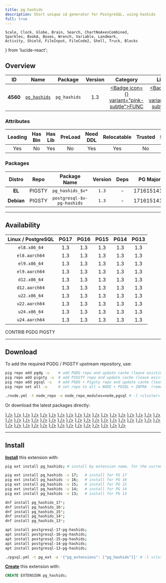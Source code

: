 ```yaml
---
title: pg_hashids
description: Short unique id generator for PostgreSQL, using hashids
full: true
---
```


    Scale, Clock, Globe, Brain, Search, ChartNoAxesCombined,
    Sparkles, BookA, Boxes, Wrench, Variable, Landmark,
    Activity, Shield, FileInput, FileCode2, Shell, Truck, Blocks
} from 'lucide-react';

## Overview

| <TooltipIconButton tooltip="Extension unique identifier" side="top">ID</TooltipIconButton> | <TooltipIconButton tooltip="Extension name" side="top">Name</TooltipIconButton> | <TooltipIconButton tooltip="Package name for installation" side="top">Package</TooltipIconButton> | <TooltipIconButton tooltip="Latest available extension version" side="top">Version</TooltipIconButton> | <TooltipIconButton tooltip="Extension category" side="top">Category</TooltipIconButton> | <TooltipIconButton tooltip="Open source license" side="top">License</TooltipIconButton> | <TooltipIconButton tooltip="Programming language" side="top">Lang</TooltipIconButton> |
|:--------:|:--------:|:----------:|:--------------:|:---------------------------------------:|:------------------------------------------------------:|:----:|
| **4560** | [`pg_hashids`](https://github.com/iCyberon/pg_hashids) | `pg_hashids` | 1.3 | <a href="/ext/func" className="no-underline"><Badge icon={<Variable />} variant="pink-subtle">FUNC</Badge></a> | <a href="/ext/list/license#mit" className="no-underline"><Badge icon={<Scale />} variant="blue-subtle">MIT</Badge></a> | <a href="/ext/list/lang#c"><Badge icon={<FileCode2 />} variant="blue-subtle">C</Badge></a> |

### Attributes

| <TooltipIconButton tooltip="The Primary Leading extension in the Package" side="top">Leading</TooltipIconButton> | <TooltipIconButton tooltip="Contains binary utils" side="top">Has Bin</TooltipIconButton> | <TooltipIconButton tooltip="Contains .so shared library files" side="top">Has Lib</TooltipIconButton> | <TooltipIconButton tooltip="Requires preloading via shared_preload_libraries" side="top">PreLoad</TooltipIconButton> | <TooltipIconButton tooltip="Requires CREATE EXTENSION DDL command" side="top">Need DDL</TooltipIconButton> | <TooltipIconButton tooltip="Can be installed in any schema" side="top">Relocatable</TooltipIconButton> | <TooltipIconButton tooltip="Can be created by non-superuser" side="top">Trusted</TooltipIconButton> | <TooltipIconButton tooltip="Schemas used by this extension" side="top">Schemas</TooltipIconButton> |
|:-------:|:-------:|:-------:|:-------:|:--------:|:-----------:|:-------:|:-------:|
| Yes | No | Yes | No | Yes | Yes | No | - |

### Packages

| <TooltipIconButton tooltip="Linux distribution family, EL or Debian" side="top">Distro</TooltipIconButton> | <TooltipIconButton tooltip="Package repository" side="top">Repo</TooltipIconButton> | <TooltipIconButton tooltip="The RPM/DEB Package Name Pattern (replace $v with real pg major)" side="top">Package Name</TooltipIconButton> | <TooltipIconButton tooltip="Latest package version" side="top">Version</TooltipIconButton> | <TooltipIconButton tooltip="RPM/DEB Package dependencies" side="top">Deps</TooltipIconButton> | <TooltipIconButton tooltip="Available in these PostgreSQL Major Versions" side="top">PG Major</TooltipIconButton> |
|:----------:|:--------:|:------------------------:|:-----------:|:------------:|:------------------:|
|   **EL**   | <Badge variant="amber-subtle"><span className="font-bold">PIGSTY</span></Badge> | `pg_hashids_$v*` | `1.3` | - | <Badge variant="green-subtle">17</Badge><Badge variant="green-subtle">16</Badge><Badge variant="green-subtle">15</Badge><Badge variant="green-subtle">14</Badge><Badge variant="green-subtle">13</Badge> |
| **Debian** | <Badge variant="amber-subtle"><span className="font-bold">PIGSTY</span></Badge> | `postgresql-$v-pg-hashids` | `1.3` | - | <Badge variant="green-subtle">17</Badge><Badge variant="green-subtle">16</Badge><Badge variant="green-subtle">15</Badge><Badge variant="green-subtle">14</Badge><Badge variant="green-subtle">13</Badge> |



------

## Availability

| <TooltipIconButton tooltip="Linux Distro Arch / PostgreSQL Major Version" side="top">Linux / PostgreSQL </TooltipIconButton> | **PG17** | **PG16** | **PG15** | **PG14** | **PG13** |
|:-----:|:-----:|:-----:|:-----:|:-----:|:-----:|
| `el8.x86_64` | <Badge variant="amber-subtle">1.3</Badge> | <Badge variant="amber-subtle">1.3</Badge> | <Badge variant="amber-subtle">1.3</Badge> | <Badge variant="amber-subtle">1.3</Badge> | <Badge variant="amber-subtle">1.3</Badge> |
| `el8.aarch64` | <Badge variant="amber-subtle">1.3</Badge> | <Badge variant="amber-subtle">1.3</Badge> | <Badge variant="amber-subtle">1.3</Badge> | <Badge variant="amber-subtle">1.3</Badge> | <Badge variant="amber-subtle">1.3</Badge> |
| `el9.x86_64` | <Badge variant="amber-subtle">1.3</Badge> | <Badge variant="amber-subtle">1.3</Badge> | <Badge variant="amber-subtle">1.3</Badge> | <Badge variant="amber-subtle">1.3</Badge> | <Badge variant="amber-subtle">1.3</Badge> |
| `el9.aarch64` | <Badge variant="amber-subtle">1.3</Badge> | <Badge variant="amber-subtle">1.3</Badge> | <Badge variant="amber-subtle">1.3</Badge> | <Badge variant="amber-subtle">1.3</Badge> | <Badge variant="amber-subtle">1.3</Badge> |
| `d12.x86_64` | <Badge variant="amber-subtle">1.3</Badge> | <Badge variant="amber-subtle">1.3</Badge> | <Badge variant="amber-subtle">1.3</Badge> | <Badge variant="amber-subtle">1.3</Badge> | <Badge variant="amber-subtle">1.3</Badge> |
| `d12.aarch64` | <Badge variant="amber-subtle">1.3</Badge> | <Badge variant="amber-subtle">1.3</Badge> | <Badge variant="amber-subtle">1.3</Badge> | <Badge variant="amber-subtle">1.3</Badge> | <Badge variant="amber-subtle">1.3</Badge> |
| `u22.x86_64` | <Badge variant="amber-subtle">1.3</Badge> | <Badge variant="amber-subtle">1.3</Badge> | <Badge variant="amber-subtle">1.3</Badge> | <Badge variant="amber-subtle">1.3</Badge> | <Badge variant="amber-subtle">1.3</Badge> |
| `u22.aarch64` | <Badge variant="amber-subtle">1.3</Badge> | <Badge variant="amber-subtle">1.3</Badge> | <Badge variant="amber-subtle">1.3</Badge> | <Badge variant="amber-subtle">1.3</Badge> | <Badge variant="amber-subtle">1.3</Badge> |
| `u24.x86_64` | <Badge variant="amber-subtle">1.3</Badge> | <Badge variant="amber-subtle">1.3</Badge> | <Badge variant="amber-subtle">1.3</Badge> | <Badge variant="amber-subtle">1.3</Badge> | <Badge variant="amber-subtle">1.3</Badge> |
| `u24.aarch64` | <Badge variant="amber-subtle">1.3</Badge> | <Badge variant="amber-subtle">1.3</Badge> | <Badge variant="amber-subtle">1.3</Badge> | <Badge variant="amber-subtle">1.3</Badge> | <Badge variant="amber-subtle">1.3</Badge> |

<Badge variant="green-subtle"><span className="font-black">CONTRIB</span></Badge> <Badge variant="blue-subtle"><span className="font-black">PGDG</span></Badge> <Badge variant="amber-subtle"><span className="font-black">PIGSTY</span></Badge>

------

## Download

To add the required PGDG / PIGSTY upstream repository, use:

```bash tab="pig"
pig repo add pgdg -u    # add PGDG repo and update cache (leave existing repos)
pig repo add pigsty -u  # add PIGSTY repo and update cache (leave existing repos)
pig repo add pgsql -u   # add PGDG + Pigsty repo and update cache (leave existing repos)
pig repo set all -u     # set repo to all = NODE + PGSQL + INFRA  (remove existing repos)
```
```bash tab="pigsty"
./node.yml -t node_repo -e node_repo_modules=node,pgsql # -l <cluster>
```

Or download the latest packages directly:

<Files>
    <Folder name="el8.x86_64">
        <a href="https://repo.pigsty.io/yum/pgsql/el8.x86_64/pg_hashids_17-1.3-1PIGSTY.el8.x86_64.rpm"><File name="pg_hashids_17-1.3-1PIGSTY.el8.x86_64.rpm" icon={<Package className="text-emerald-500" />} /></a>
        <a href="https://repo.pigsty.io/yum/pgsql/el8.x86_64/pg_hashids_16-1.3-1PIGSTY.el8.x86_64.rpm"><File name="pg_hashids_16-1.3-1PIGSTY.el8.x86_64.rpm" icon={<Package className="text-emerald-500" />} /></a>
        <a href="https://repo.pigsty.io/yum/pgsql/el8.x86_64/pg_hashids_15-1.3-1PIGSTY.el8.x86_64.rpm"><File name="pg_hashids_15-1.3-1PIGSTY.el8.x86_64.rpm" icon={<Package className="text-emerald-500" />} /></a>
        <a href="https://repo.pigsty.io/yum/pgsql/el8.x86_64/pg_hashids_14-1.3-1PIGSTY.el8.x86_64.rpm"><File name="pg_hashids_14-1.3-1PIGSTY.el8.x86_64.rpm" icon={<Package className="text-emerald-500" />} /></a>
        <a href="https://repo.pigsty.io/yum/pgsql/el8.x86_64/pg_hashids_13-1.3-1PIGSTY.el8.x86_64.rpm"><File name="pg_hashids_13-1.3-1PIGSTY.el8.x86_64.rpm" icon={<Package className="text-emerald-500" />} /></a>
    </Folder>
    <Folder name="el8.aarch64">
        <a href="https://repo.pigsty.io/yum/pgsql/el8.aarch64/pg_hashids_17-1.3-1PIGSTY.el8.aarch64.rpm"><File name="pg_hashids_17-1.3-1PIGSTY.el8.aarch64.rpm" icon={<Package className="text-orange-500" />} /></a>
        <a href="https://repo.pigsty.io/yum/pgsql/el8.aarch64/pg_hashids_16-1.3-1PIGSTY.el8.aarch64.rpm"><File name="pg_hashids_16-1.3-1PIGSTY.el8.aarch64.rpm" icon={<Package className="text-orange-500" />} /></a>
        <a href="https://repo.pigsty.io/yum/pgsql/el8.aarch64/pg_hashids_15-1.3-1PIGSTY.el8.aarch64.rpm"><File name="pg_hashids_15-1.3-1PIGSTY.el8.aarch64.rpm" icon={<Package className="text-orange-500" />} /></a>
        <a href="https://repo.pigsty.io/yum/pgsql/el8.aarch64/pg_hashids_14-1.3-1PIGSTY.el8.aarch64.rpm"><File name="pg_hashids_14-1.3-1PIGSTY.el8.aarch64.rpm" icon={<Package className="text-orange-500" />} /></a>
        <a href="https://repo.pigsty.io/yum/pgsql/el8.aarch64/pg_hashids_13-1.3-1PIGSTY.el8.aarch64.rpm"><File name="pg_hashids_13-1.3-1PIGSTY.el8.aarch64.rpm" icon={<Package className="text-orange-500" />} /></a>
    </Folder>
    <Folder name="el9.x86_64">
        <a href="https://repo.pigsty.io/yum/pgsql/el9.x86_64/pg_hashids_17-1.3-1PIGSTY.el9.x86_64.rpm"><File name="pg_hashids_17-1.3-1PIGSTY.el9.x86_64.rpm" icon={<Package className="text-emerald-500" />} /></a>
        <a href="https://repo.pigsty.io/yum/pgsql/el9.x86_64/pg_hashids_16-1.3-1PIGSTY.el9.x86_64.rpm"><File name="pg_hashids_16-1.3-1PIGSTY.el9.x86_64.rpm" icon={<Package className="text-emerald-500" />} /></a>
        <a href="https://repo.pigsty.io/yum/pgsql/el9.x86_64/pg_hashids_15-1.3-1PIGSTY.el9.x86_64.rpm"><File name="pg_hashids_15-1.3-1PIGSTY.el9.x86_64.rpm" icon={<Package className="text-emerald-500" />} /></a>
        <a href="https://repo.pigsty.io/yum/pgsql/el9.x86_64/pg_hashids_14-1.3-1PIGSTY.el9.x86_64.rpm"><File name="pg_hashids_14-1.3-1PIGSTY.el9.x86_64.rpm" icon={<Package className="text-emerald-500" />} /></a>
        <a href="https://repo.pigsty.io/yum/pgsql/el9.x86_64/pg_hashids_13-1.3-1PIGSTY.el9.x86_64.rpm"><File name="pg_hashids_13-1.3-1PIGSTY.el9.x86_64.rpm" icon={<Package className="text-emerald-500" />} /></a>
    </Folder>
    <Folder name="el9.aarch64">
        <a href="https://repo.pigsty.io/yum/pgsql/el9.aarch64/pg_hashids_17-1.3-1PIGSTY.el9.aarch64.rpm"><File name="pg_hashids_17-1.3-1PIGSTY.el9.aarch64.rpm" icon={<Package className="text-orange-500" />} /></a>
        <a href="https://repo.pigsty.io/yum/pgsql/el9.aarch64/pg_hashids_16-1.3-1PIGSTY.el9.aarch64.rpm"><File name="pg_hashids_16-1.3-1PIGSTY.el9.aarch64.rpm" icon={<Package className="text-orange-500" />} /></a>
        <a href="https://repo.pigsty.io/yum/pgsql/el9.aarch64/pg_hashids_15-1.3-1PIGSTY.el9.aarch64.rpm"><File name="pg_hashids_15-1.3-1PIGSTY.el9.aarch64.rpm" icon={<Package className="text-orange-500" />} /></a>
        <a href="https://repo.pigsty.io/yum/pgsql/el9.aarch64/pg_hashids_14-1.3-1PIGSTY.el9.aarch64.rpm"><File name="pg_hashids_14-1.3-1PIGSTY.el9.aarch64.rpm" icon={<Package className="text-orange-500" />} /></a>
        <a href="https://repo.pigsty.io/yum/pgsql/el9.aarch64/pg_hashids_13-1.3-1PIGSTY.el9.aarch64.rpm"><File name="pg_hashids_13-1.3-1PIGSTY.el9.aarch64.rpm" icon={<Package className="text-orange-500" />} /></a>
    </Folder>
    <Folder name="d12.x86_64">
        <a href="https://repo.pigsty.io/apt/pgsql/bookworm/pool/main/p/pg-hashids/postgresql-17-pg-hashids_1.3-1PIGSTY~bookworm_amd64.deb"><File name="postgresql-17-pg-hashids_1.3-1PIGSTY~bookworm_amd64.deb" icon={<Box className="text-emerald-500" />} /></a>
        <a href="https://repo.pigsty.io/apt/pgsql/bookworm/pool/main/p/pg-hashids/postgresql-16-pg-hashids_1.3-1PIGSTY~bookworm_amd64.deb"><File name="postgresql-16-pg-hashids_1.3-1PIGSTY~bookworm_amd64.deb" icon={<Box className="text-emerald-500" />} /></a>
        <a href="https://repo.pigsty.io/apt/pgsql/bookworm/pool/main/p/pg-hashids/postgresql-15-pg-hashids_1.3-1PIGSTY~bookworm_amd64.deb"><File name="postgresql-15-pg-hashids_1.3-1PIGSTY~bookworm_amd64.deb" icon={<Box className="text-emerald-500" />} /></a>
        <a href="https://repo.pigsty.io/apt/pgsql/bookworm/pool/main/p/pg-hashids/postgresql-14-pg-hashids_1.3-1PIGSTY~bookworm_amd64.deb"><File name="postgresql-14-pg-hashids_1.3-1PIGSTY~bookworm_amd64.deb" icon={<Box className="text-emerald-500" />} /></a>
        <a href="https://repo.pigsty.io/apt/pgsql/bookworm/pool/main/p/pg-hashids/postgresql-13-pg-hashids_1.3-1PIGSTY~bookworm_amd64.deb"><File name="postgresql-13-pg-hashids_1.3-1PIGSTY~bookworm_amd64.deb" icon={<Box className="text-emerald-500" />} /></a>
    </Folder>
    <Folder name="d12.aarch64">
        <a href="https://repo.pigsty.io/apt/pgsql/bookworm/pool/main/p/pg-hashids/postgresql-17-pg-hashids_1.3-1PIGSTY~bookworm_arm64.deb"><File name="postgresql-17-pg-hashids_1.3-1PIGSTY~bookworm_arm64.deb" icon={<Box className="text-orange-500" />} /></a>
        <a href="https://repo.pigsty.io/apt/pgsql/bookworm/pool/main/p/pg-hashids/postgresql-16-pg-hashids_1.3-1PIGSTY~bookworm_arm64.deb"><File name="postgresql-16-pg-hashids_1.3-1PIGSTY~bookworm_arm64.deb" icon={<Box className="text-orange-500" />} /></a>
        <a href="https://repo.pigsty.io/apt/pgsql/bookworm/pool/main/p/pg-hashids/postgresql-15-pg-hashids_1.3-1PIGSTY~bookworm_arm64.deb"><File name="postgresql-15-pg-hashids_1.3-1PIGSTY~bookworm_arm64.deb" icon={<Box className="text-orange-500" />} /></a>
        <a href="https://repo.pigsty.io/apt/pgsql/bookworm/pool/main/p/pg-hashids/postgresql-14-pg-hashids_1.3-1PIGSTY~bookworm_arm64.deb"><File name="postgresql-14-pg-hashids_1.3-1PIGSTY~bookworm_arm64.deb" icon={<Box className="text-orange-500" />} /></a>
        <a href="https://repo.pigsty.io/apt/pgsql/bookworm/pool/main/p/pg-hashids/postgresql-13-pg-hashids_1.3-1PIGSTY~bookworm_arm64.deb"><File name="postgresql-13-pg-hashids_1.3-1PIGSTY~bookworm_arm64.deb" icon={<Box className="text-orange-500" />} /></a>
    </Folder>
    <Folder name="u22.x86_64">
        <a href="https://repo.pigsty.io/apt/pgsql/jammy/pool/main/p/pg-hashids/postgresql-17-pg-hashids_1.3-1PIGSTY~jammy_amd64.deb"><File name="postgresql-17-pg-hashids_1.3-1PIGSTY~jammy_amd64.deb" icon={<Box className="text-emerald-500" />} /></a>
        <a href="https://repo.pigsty.io/apt/pgsql/jammy/pool/main/p/pg-hashids/postgresql-16-pg-hashids_1.3-1PIGSTY~jammy_amd64.deb"><File name="postgresql-16-pg-hashids_1.3-1PIGSTY~jammy_amd64.deb" icon={<Box className="text-emerald-500" />} /></a>
        <a href="https://repo.pigsty.io/apt/pgsql/jammy/pool/main/p/pg-hashids/postgresql-15-pg-hashids_1.3-1PIGSTY~jammy_amd64.deb"><File name="postgresql-15-pg-hashids_1.3-1PIGSTY~jammy_amd64.deb" icon={<Box className="text-emerald-500" />} /></a>
        <a href="https://repo.pigsty.io/apt/pgsql/jammy/pool/main/p/pg-hashids/postgresql-14-pg-hashids_1.3-1PIGSTY~jammy_amd64.deb"><File name="postgresql-14-pg-hashids_1.3-1PIGSTY~jammy_amd64.deb" icon={<Box className="text-emerald-500" />} /></a>
        <a href="https://repo.pigsty.io/apt/pgsql/jammy/pool/main/p/pg-hashids/postgresql-13-pg-hashids_1.3-1PIGSTY~jammy_amd64.deb"><File name="postgresql-13-pg-hashids_1.3-1PIGSTY~jammy_amd64.deb" icon={<Box className="text-emerald-500" />} /></a>
    </Folder>
    <Folder name="u22.aarch64">
        <a href="https://repo.pigsty.io/apt/pgsql/jammy/pool/main/p/pg-hashids/postgresql-17-pg-hashids_1.3-1PIGSTY~jammy_arm64.deb"><File name="postgresql-17-pg-hashids_1.3-1PIGSTY~jammy_arm64.deb" icon={<Box className="text-orange-500" />} /></a>
        <a href="https://repo.pigsty.io/apt/pgsql/jammy/pool/main/p/pg-hashids/postgresql-16-pg-hashids_1.3-1PIGSTY~jammy_arm64.deb"><File name="postgresql-16-pg-hashids_1.3-1PIGSTY~jammy_arm64.deb" icon={<Box className="text-orange-500" />} /></a>
        <a href="https://repo.pigsty.io/apt/pgsql/jammy/pool/main/p/pg-hashids/postgresql-15-pg-hashids_1.3-1PIGSTY~jammy_arm64.deb"><File name="postgresql-15-pg-hashids_1.3-1PIGSTY~jammy_arm64.deb" icon={<Box className="text-orange-500" />} /></a>
        <a href="https://repo.pigsty.io/apt/pgsql/jammy/pool/main/p/pg-hashids/postgresql-14-pg-hashids_1.3-1PIGSTY~jammy_arm64.deb"><File name="postgresql-14-pg-hashids_1.3-1PIGSTY~jammy_arm64.deb" icon={<Box className="text-orange-500" />} /></a>
        <a href="https://repo.pigsty.io/apt/pgsql/jammy/pool/main/p/pg-hashids/postgresql-13-pg-hashids_1.3-1PIGSTY~jammy_arm64.deb"><File name="postgresql-13-pg-hashids_1.3-1PIGSTY~jammy_arm64.deb" icon={<Box className="text-orange-500" />} /></a>
    </Folder>
    <Folder name="u24.x86_64">
        <a href="https://repo.pigsty.io/apt/pgsql/noble/pool/main/p/pg-hashids/postgresql-17-pg-hashids_1.3-1PIGSTY~noble_amd64.deb"><File name="postgresql-17-pg-hashids_1.3-1PIGSTY~noble_amd64.deb" icon={<Box className="text-emerald-500" />} /></a>
        <a href="https://repo.pigsty.io/apt/pgsql/noble/pool/main/p/pg-hashids/postgresql-16-pg-hashids_1.3-1PIGSTY~noble_amd64.deb"><File name="postgresql-16-pg-hashids_1.3-1PIGSTY~noble_amd64.deb" icon={<Box className="text-emerald-500" />} /></a>
        <a href="https://repo.pigsty.io/apt/pgsql/noble/pool/main/p/pg-hashids/postgresql-15-pg-hashids_1.3-1PIGSTY~noble_amd64.deb"><File name="postgresql-15-pg-hashids_1.3-1PIGSTY~noble_amd64.deb" icon={<Box className="text-emerald-500" />} /></a>
        <a href="https://repo.pigsty.io/apt/pgsql/noble/pool/main/p/pg-hashids/postgresql-14-pg-hashids_1.3-1PIGSTY~noble_amd64.deb"><File name="postgresql-14-pg-hashids_1.3-1PIGSTY~noble_amd64.deb" icon={<Box className="text-emerald-500" />} /></a>
        <a href="https://repo.pigsty.io/apt/pgsql/noble/pool/main/p/pg-hashids/postgresql-13-pg-hashids_1.3-1PIGSTY~noble_amd64.deb"><File name="postgresql-13-pg-hashids_1.3-1PIGSTY~noble_amd64.deb" icon={<Box className="text-emerald-500" />} /></a>
    </Folder>
    <Folder name="u24.aarch64">
        <a href="https://repo.pigsty.io/apt/pgsql/noble/pool/main/p/pg-hashids/postgresql-17-pg-hashids_1.3-1PIGSTY~noble_arm64.deb"><File name="postgresql-17-pg-hashids_1.3-1PIGSTY~noble_arm64.deb" icon={<Box className="text-orange-500" />} /></a>
        <a href="https://repo.pigsty.io/apt/pgsql/noble/pool/main/p/pg-hashids/postgresql-16-pg-hashids_1.3-1PIGSTY~noble_arm64.deb"><File name="postgresql-16-pg-hashids_1.3-1PIGSTY~noble_arm64.deb" icon={<Box className="text-orange-500" />} /></a>
        <a href="https://repo.pigsty.io/apt/pgsql/noble/pool/main/p/pg-hashids/postgresql-15-pg-hashids_1.3-1PIGSTY~noble_arm64.deb"><File name="postgresql-15-pg-hashids_1.3-1PIGSTY~noble_arm64.deb" icon={<Box className="text-orange-500" />} /></a>
        <a href="https://repo.pigsty.io/apt/pgsql/noble/pool/main/p/pg-hashids/postgresql-14-pg-hashids_1.3-1PIGSTY~noble_arm64.deb"><File name="postgresql-14-pg-hashids_1.3-1PIGSTY~noble_arm64.deb" icon={<Box className="text-orange-500" />} /></a>
        <a href="https://repo.pigsty.io/apt/pgsql/noble/pool/main/p/pg-hashids/postgresql-13-pg-hashids_1.3-1PIGSTY~noble_arm64.deb"><File name="postgresql-13-pg-hashids_1.3-1PIGSTY~noble_arm64.deb" icon={<Box className="text-orange-500" />} /></a>
    </Folder>
</Files>

------

## Install

[**Install**](/docs/pgsql/extension/install) this extension with:

```bash tab="pig"
pig ext install pg_hashids; # install by extension name, for the current active PG version

pig ext install pg_hashids -v 17;   # install for PG 17
pig ext install pg_hashids -v 16;   # install for PG 16
pig ext install pg_hashids -v 15;   # install for PG 15
pig ext install pg_hashids -v 14;   # install for PG 14
pig ext install pg_hashids -v 13;   # install for PG 13
```
```bash tab="yum" 
dnf install pg_hashids_17*;
dnf install pg_hashids_16*;
dnf install pg_hashids_15*;
dnf install pg_hashids_14*;
dnf install pg_hashids_13*;
```
```bash tab="apt" 
apt install postgresql-17-pg-hashids;
apt install postgresql-16-pg-hashids;
apt install postgresql-15-pg-hashids;
apt install postgresql-14-pg-hashids;
apt install postgresql-13-pg-hashids;
```
```bash tab="ansible"
./pgsql.yml -t pg_ext -e '{"pg_extensions": ["pg_hashids"]}' # -l <cls>
```

[**Create**](/docs/pgsql/extension/create) this extension with:

```sql
CREATE EXTENSION pg_hashids;
```


